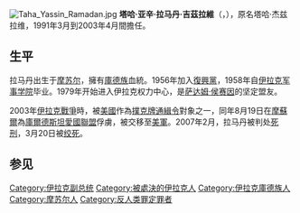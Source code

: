 [[File:Taha_Yassin_Ramadan.jpg|thumb]]
'''塔哈·亚辛·拉马丹·吉茲拉維'''（{{lang-ar|طه ياسين رمضان الجزراوي}}，{{bd|1938年|2月22日|2007年|3月20日|catIdx=Ramadan, Taha Yassin}}），原名塔哈·杰兹拉维，1991年3月到2003年4月間擔任{{le|伊拉克副总统|Vice President of Iraq}}。

==生平==
拉马丹出生于[[摩苏尔|摩苏尔]]，擁有[[庫德族|庫德族]]血統。1956年加入[[復興黨|復興黨]]，1958年自[[伊拉克军事学院|伊拉克军事学院]]毕业。1979年开始进入伊拉克权力中心，是[[萨达姆·侯赛因|萨达姆·侯赛因]]的坚定盟友。

2003年[[伊拉克戰爭|伊拉克戰爭]]時，被[[美國|美國]]作為[[撲克牌通緝令|撲克牌通緝令]]對象之一，同年8月19日在[[摩蘇爾|摩蘇爾]]為[[庫爾德斯坦愛國聯盟|庫爾德斯坦愛國聯盟]]俘虜，被交移至[[美軍|美軍]]。2007年2月，拉马丹被判处[[死刑|死刑]]，3月20日被[[絞刑|绞死]]。

==参见==
{{Authority control}}
{{Asia-poli-bio-stub}}
{{Iraq-stub}}
{{DEFAULTSORT:Ramadan, Taha Yassin}}
[[Category:伊拉克副总统|Category:伊拉克副总统]]
[[Category:被處決的伊拉克人|Category:被處決的伊拉克人]]
[[Category:伊拉克庫德族人|Category:伊拉克庫德族人]]
[[Category:摩苏尔人|Category:摩苏尔人]]
[[Category:反人类罪定罪者|Category:反人类罪定罪者]]